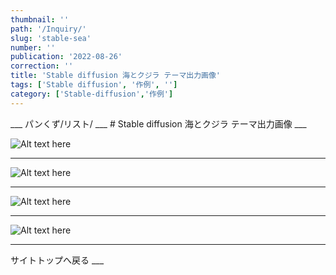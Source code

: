 ```yaml
---
thumbnail: ''
path: '/Inquiry/'
slug: 'stable-sea'
number: ''
publication: '2022-08-26'
correction: ''
title: 'Stable diffusion 海とクジラ テーマ出力画像'
tags: ['Stable diffusion', '作例', '']
category: ['Stable-diffusion','作例']
---
```




<Layout>
___
パンくず/リスト/
___
# Stable diffusion 海とクジラ テーマ出力画像
___

![Alt text here](../../images/stablediffusion_image/sea/2ae7fc86-cf0c-4d86-a123-34d50548a247.png)
___
![Alt text here](../../images/stablediffusion_image/sea/475d4dd7-3b56-4cf1-a877-a7a3c171ba16.png)
___
![Alt text here](../../images/stablediffusion_image/sea/98337b2d-fb07-4e32-b959-7f4980af3857.png)
___
![Alt text here](../../images/stablediffusion_image/sea/d2ea28b5-f8d0-4fef-931c-888b40438c35.png)
___
<Link to="/">サイトトップへ戻る</Link>
___

</Layout>
